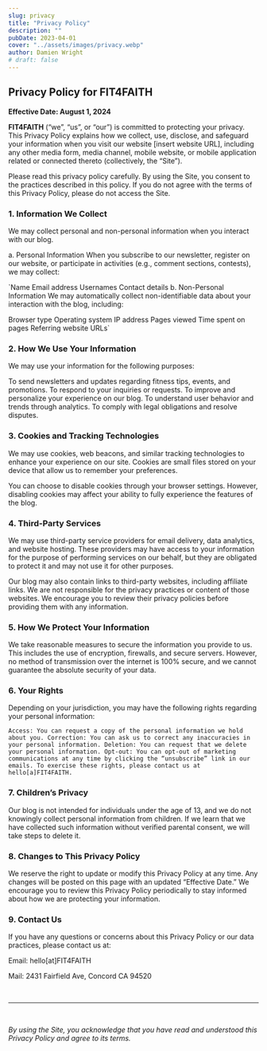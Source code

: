 ```yaml
---
slug: privacy
title: "Privacy Policy"
description: ""
pubDate: 2023-04-01
cover: "../assets/images/privacy.webp"
author: Damien Wright
# draft: false
---
```


## Privacy Policy for FIT4FAITH

**Effective Date: August 1, 2024**

**FIT4FAITH** (“we”, “us”, or “our”) is committed to protecting your privacy. This Privacy Policy explains how we collect, use, disclose, and safeguard your information when you visit our website [insert website URL], including any other media form, media channel, mobile website, or mobile application related or connected thereto (collectively, the “Site”).

Please read this privacy policy carefully. By using the Site, you consent to the practices described in this policy. If you do not agree with the terms of this Privacy Policy, please do not access the Site.

### 1. Information We Collect
We may collect personal and non-personal information when you interact with our blog.

a. Personal Information
When you subscribe to our newsletter, register on our website, or participate in activities (e.g., comment sections, contests), we may collect:

`Name
Email address
Usernames
Contact details
b. Non-Personal Information
We may automatically collect non-identifiable data about your interaction with the blog, including:

Browser type
Operating system
IP address
Pages viewed
Time spent on pages
Referring website URLs`

### 2. How We Use Your Information

We may use your information for the following purposes:

To send newsletters and updates regarding fitness tips, events, and promotions.
To respond to your inquiries or requests.
To improve and personalize your experience on our blog.
To understand user behavior and trends through analytics.
To comply with legal obligations and resolve disputes.

### 3. Cookies and Tracking Technologies

We may use cookies, web beacons, and similar tracking technologies to enhance your experience on our site. Cookies are small files stored on your device that allow us to remember your preferences.

You can choose to disable cookies through your browser settings. However, disabling cookies may affect your ability to fully experience the features of the blog.

### 4. Third-Party Services

We may use third-party service providers for email delivery, data analytics, and website hosting. These providers may have access to your information for the purpose of performing services on our behalf, but they are obligated to protect it and may not use it for other purposes.

Our blog may also contain links to third-party websites, including affiliate links. We are not responsible for the privacy practices or content of those websites. We encourage you to review their privacy policies before providing them with any information.

### 5. How We Protect Your Information

We take reasonable measures to secure the information you provide to us. This includes the use of encryption, firewalls, and secure servers. However, no method of transmission over the internet is 100% secure, and we cannot guarantee the absolute security of your data.

### 6. Your Rights

Depending on your jurisdiction, you may have the following rights regarding your personal information:

`Access: You can request a copy of the personal information we hold about you.
Correction: You can ask us to correct any inaccuracies in your personal information.
Deletion: You can request that we delete your personal information.
Opt-out: You can opt-out of marketing communications at any time by clicking the “unsubscribe” link in our emails.
To exercise these rights, please contact us at hello[a]FIT4FAITH.`

### 7. Children’s Privacy

Our blog is not intended for individuals under the age of 13, and we do not knowingly collect personal information from children. If we learn that we have collected such information without verified parental consent, we will take steps to delete it.

### 8. Changes to This Privacy Policy

We reserve the right to update or modify this Privacy Policy at any time. Any changes will be posted on this page with an updated “Effective Date.” We encourage you to review this Privacy Policy periodically to stay informed about how we are protecting your information.

### 9. Contact Us

If you have any questions or concerns about this Privacy Policy or our data practices, please contact us at:

Email: hello[at]FIT4FAITH

Mail: 2431 Fairfield Ave, Concord CA 94520

&nbsp;

---

&nbsp;

*By using the Site, you acknowledge that you have read and understood this Privacy Policy and agree to its terms.*
